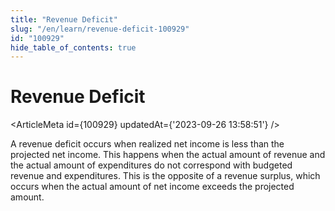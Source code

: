 ```yaml
---
title: "Revenue Deficit"
slug: "/en/learn/revenue-deficit-100929"
id: "100929"
hide_table_of_contents: true
---
```



# Revenue Deficit

<ArticleMeta id={100929} updatedAt={'2023-09-26 13:58:51'} />
<div className='border-solid border-b border-t-0 my-4 border-[var(--ifm-color-gray-300)]' />

A revenue deficit occurs when realized net income is less than the projected net income. This happens when the actual amount of revenue and the actual amount of expenditures do not correspond with budgeted revenue and expenditures. This is the opposite of a revenue surplus, which occurs when the actual amount of net income exceeds the projected amount.
